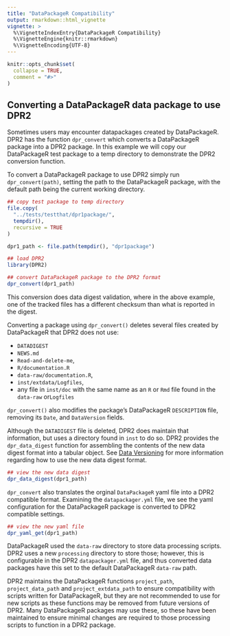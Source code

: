 ```yaml
---
title: "DataPackageR Compatibility"
output: rmarkdown::html_vignette
vignette: >
  %\VignetteIndexEntry{DataPackageR Compatibility}
  %\VignetteEngine{knitr::rmarkdown}
  %\VignetteEncoding{UTF-8}
---
```


```r
knitr::opts_chunk$set(
  collapse = TRUE,
  comment = "#>"
)
```

## Converting a DataPackageR data package to use DPR2

Sometimes users may encounter datapackages created by DataPackageR. DPR2 has the function `dpr_convert` which converts a DataPackageR package into a DPR2 package. In this example we will copy our DataPackageR test package to a temp directory to demonstrate the DPR2 conversion function.

To convert a DataPackageR package to use DPR2 simply run `dpr_convert(path)`, setting the path to the DataPackageR package, with the default path being the current working directory.

```r
## copy test package to temp directory
file.copy(
  "../tests/testthat/dpr1package/",
  tempdir(),
  recursive = TRUE
)

dpr1_path <- file.path(tempdir(), "dpr1package")
```

```r
## load DPR2 
library(DPR2)

## convert DataPackageR package to the DPR2 format 
dpr_convert(dpr1_path)
```

This conversion does data digest validation, where in the above example, one of the tracked files has a different checksum than what is reported in the digest. 

Converting a package using `dpr_convert()` deletes several files created by DataPackageR that DPR2 does not use: 

* `DATADIGEST`
* `NEWS.md`
* `Read-and-delete-me`,
* `R/documentation.R`
* `data-raw/documentation.R`,
* `inst/extdata/Logfiles`, 
* any file in `inst/doc` with the same name as an `R` or `Rmd` file found in the `data-raw` or`Logfiles`

`dpr_convert()`  also modifies the package's DataPackageR `DESCRIPTION` file, removing its `Date`, and `DataVersion` fields.

Although the `DATADIGEST` file is deleted, DPR2 does maintain that information, but uses a directory found in `inst` to do so. DPR2 provides the `dpr_data_digest` function for assembling the contents of the new data digest format into a tabular object. See [Data Versioning](data_versioning.html) for more information regarding how to use the new data digest format.

```r
## view the new data digest
dpr_data_digest(dpr1_path)
```

`dpr_convert` also translates the orginal `DataPackageR` yaml file into a DPR2 compatible format. Examining the `datapackager.yml` file, we see the yaml configuration for the DataPackageR package is converted to DPR2 compatible settings.

```r
## view the new yaml file
dpr_yaml_get(dpr1_path)
```

DataPackageR used the `data-raw` directory to store data processing scripts. DPR2 uses a new `processing` directory to store those; however, this is configurable in the DPR2 `datapackager.yml` file, and thus converted data packages have this set to the default DataPackageR `data-raw` path.

DPR2 maintains the DataPackageR functions `project_path`, `project_data_path` and `project_extdata_path` to ensure compatibility with scripts written for DataPackageR, but they are not recommended to use for new scripts as these functions may be removed from future versions of DPR2. Many DataPackageR packages may use these, so these have been maintained to ensure minimal changes are required to those processing scripts to function in a DPR2 package.
